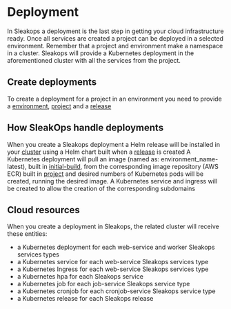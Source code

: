 # Deployment

In Sleakops a deployment is the last step in getting your cloud infrastructure ready. Once all services are created a project can be deployed in a selected environment.
Remember that a project and environment make a namespace in a cluster. Sleakops will provide a Kubernetes deployment in the aforementioned cluster with all the services from the project.

## Create deployments

To create a deployment for a project in an environment you need to provide a [environment](/docs/environment), [project](/docs/project) and a [release](/docs/deployment/release)

## How SleakOps handle deployments

When you create a Sleakops deployment a Helm release will be installed in your [cluster](/docs/cluster) using a Helm chart built when a [release](/docs/deployment/release.mdx) is created
A Kubernetes deployment will pull an image (named as: environment_name-latest), built in [initial-build](/docs/project/initial-build), from the corresponding image repository (AWS ECR) built in [project](/docs/project)
and desired numbers of Kubernetes pods will be created, running the desired image. A Kubernetes service and ingress will be created to allow the creation of the corresponding subdomains

## Cloud resources

When you create a deployment in Sleakops, the related cluster will receive these entities:

- a Kubernetes deployment for each web-service and worker Sleakops services types
- a Kubernetes service for each web-service Sleakops services type
- a Kubernetes Ingress for each web-service Sleakops services type
- a Kubernetes hpa for each Sleakops service
- a Kubernetes job for each job-service Sleakops service type
- a Kubernetes cronjob for each cronjob-service Sleakops service type
- a Kubernetes release for each Sleakops release
